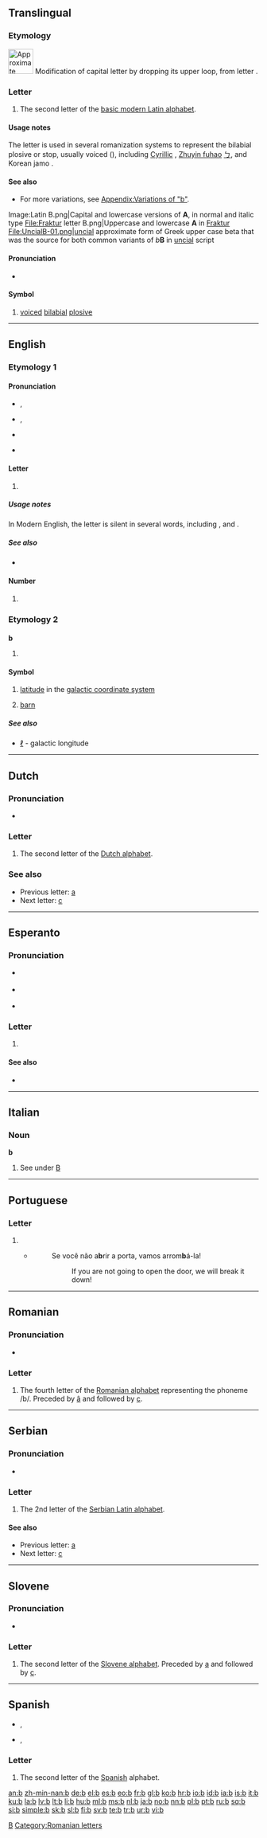 {{Basic Latin character info|image=[[Image:Letter b.svg|50px]]|hex=62|name=LATIN SMALL LETTER B}}
{{also|B|Appendix:Variations of "b"}}
==Translingual==
{{wikipedia}}

===Etymology===
[[Image:UncialB-01.png|50px|Approximate form of upper case B when the loop was dropped to form lower case ''b'']]
Modification of capital letter {{term|B}} by dropping its upper loop, from {{etyl|el|mul}} letter {{term|sc=Grek|Β|tr=B||Beta}}.

===Letter===
{{mul-letter|upper=B|lower=b|script=Latn}}

# The second letter of the [[Appendix:Latin script|basic modern Latin alphabet]].

====Usage notes====
The letter {{term|b}} is used in several romanization systems to represent the bilabial plosive or stop, usually voiced ({{IPA|/b/}}), including [[Cyrillic]] {{term|sc=Cyrl|б|tr=b||be}}, [[w:Zhuyin fuhao|Zhuyin fuhao]] [[ㄅ]], and Korean jamo {{term|sc=Hang|ㅂ|tr=b||bieup}}.

====See also====
{{Latn-script}}
* For more variations, see [[Appendix:Variations of "b"]].
{{Letter
|page=B
|NATO=Bravo
|Morse=–···
|Character=B2
|Braille=⠃
}}
<gallery caption="Letter styles" perrow=3>
Image:Latin B.png|Capital and lowercase versions of '''A''', in normal and italic type
File:Fraktur letter B.png|Uppercase and lowercase '''A''' in [[Fraktur]]
File:UncialB-01.png|[[uncial]] approximate form of Greek upper case beta that was the source for both common variants of ''b'''''B''' in [[uncial]] script
</gallery>

====Pronunciation====
* {{audio|Voiced bilabial plosive.ogg|IPA}}

====Symbol====
{{infl|mul|symbol}}
# {{context|[[w:IPA|IPA]]}} [[voiced]] [[bilabial]] [[plosive]]

[[Category:IPA symbols|B]]

----

==English==

===Etymology 1===

====Pronunciation====
* {{qualifier|phoneme}} {{IPA|/b/}}, {{SAMPA|/b/}}
* {{qualifier|letter name}} {{IPA|/biː/}}, {{SAMPA|/bi:/}}
* {{audio|en-us-b.ogg|Audio (US)}}
* {{audio|en-uk-b.ogg|Audio (UK)}}
*: {{rhymes|iː}}

====Letter====
{{en-letter|upper=B|lower=b}}

# {{Latn-def|en|letter|2|bee}}

=====Usage notes=====
In Modern English, the letter {{term|b}} is silent in several words, including {{term|climb}}, and {{term|debt}}.

=====See also=====
* {{list|en|Latin script letters}}

====Number====
{{en-number|upper=B|lower=b}}

# {{Latn-def|en|ordinal|2|bee}}

===Etymology 2===

===={{abbreviation}}====
'''b'''

# {{alternative form of|b.}}

====Symbol====
{{infl|en|symbol}}

# [[latitude]] in the [[galactic coordinate system]]
# {{physics}} [[barn]]

=====See also=====
* [[ℓ]] - galactic longitude

----

==Dutch==

===Pronunciation===
* {{sense|letter name}} {{IPA|/beː/|lang=nl}}

===Letter===
{{infl|nl|letter|lower case||upper case|B}}

# The second letter of the [[Dutch alphabet]].

===See also===
* Previous letter: [[a#Dutch|a]]
* Next letter: [[c#Dutch|c]]

----

==Esperanto==

===Pronunciation===
* {{sense|letter name}} {{IPA|/bo/|lang=eo}}
* {{sense|phoneme}} {{IPA|/b/|lang=eo}}
* {{audio|Eo-b.ogg|Audio}}

===Letter===
{{eo-letter|upper=B|lower=b}}

# {{Latn-def|eo|letter|2|bo}}

====See also====
* {{list|eo|Latin script letters}}

----

==Italian==

===Noun===
'''b''' {{m|f|inv}}

# See under [[B#Italian|B]]

----

==Portuguese==

===Letter===
{{pt-letter|upper=B|lower=b}}

# {{Latn-def|pt|letter|2|bê}}
#* {{RQ:Harry Potter|6|pt-BR|page=180}}
#*: Se você não a'''b'''rir a porta, vamos arrom'''b'''á-la!
#*:: If you are not going to open the door, we will break it down!

----

==Romanian==

===Pronunciation===
* {{IPA|/be/|lang=ro}}

===Letter===
{{infl|ro|letter|lowercase||capital|B}}

# The fourth letter of the [[Romanian alphabet]] representing the phoneme /b/. Preceded by [[â]] and followed by [[c]].

[[Category:Romanian letters]]

----

==Serbian==

===Pronunciation===
* {{qualifier|phoneme}} {{IPA|/b/|lang=sr}}

===Letter===
{{infl|sr|letter|lower case||upper case|B}}

# The 2nd letter of the [[Serbian Latin alphabet]].

====See also====
* Previous letter: [[a#Serbian|a]]
* Next letter: [[c#Serbian|c]]

----

==Slovene==

===Pronunciation===
* {{IPA|/be/|lang=sl}}

===Letter===
{{infl|sl|letter|lowercase||capital|B}}

# The second letter of the [[Slovene alphabet]]. Preceded by [[a#Slovene|a]] and followed by [[c#Slovene|c]].

----

==Spanish==
* {{qualifier|phoneme}} {{IPA|/b/, /β/̞}}, {{SAMPA|/b/, /β/̞}}
* {{qualifier|letter name}} {{IPA|/be/}}, {{SAMPA|/be/}}

===Letter===
{{infl|es|letter|lower case||upper case|B}}

# The second letter of the [[Spanish]] alphabet.

[[an:b]]
[[zh-min-nan:b]]
[[de:b]]
[[el:b]]
[[es:b]]
[[eo:b]]
[[fr:b]]
[[gl:b]]
[[ko:b]]
[[hr:b]]
[[io:b]]
[[id:b]]
[[ia:b]]
[[is:b]]
[[it:b]]
[[ku:b]]
[[la:b]]
[[lv:b]]
[[lt:b]]
[[li:b]]
[[hu:b]]
[[ml:b]]
[[ms:b]]
[[nl:b]]
[[ja:b]]
[[no:b]]
[[nn:b]]
[[pl:b]]
[[pt:b]]
[[ru:b]]
[[sq:b]]
[[si:b]]
[[simple:b]]
[[sk:b]]
[[sl:b]]
[[fi:b]]
[[sv:b]]
[[te:b]]
[[tr:b]]
[[ur:b]]
[[vi:b]]